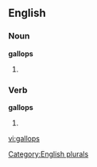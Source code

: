 
==English==

===Noun===
'''gallops'''

# {{plural of |[[gallop]]}}

===Verb===
'''gallops'''

# {{third-person singular of|[[gallop]]}}

[[Category:English plurals]]

[[vi:gallops]]